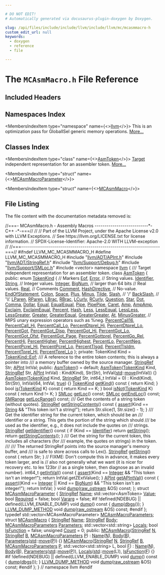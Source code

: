 ```yaml
---

# DO NOT EDIT!
# Automatically generated via docusaurus-plugin-doxygen by Doxygen.

slug: /api/files/include/include/llvm/include/llvm/mc/mcasmmacro-h
custom_edit_url: null
keywords:
  - doxygen
  - reference
  - file

---
```





# The `MCAsmMacro.h` File Reference

<DoxygenPage pluginConfig={pluginConfig}>



## Included Headers

<IncludesList>
<IncludesListItem
  filePath="llvm/ADT/APInt.h"
  permalink="/docs/api/files/include/include/llvm/include/llvm/adt/apint-h"
  isLocal="true" />
<IncludesListItem
  filePath="llvm/ADT/StringRef.h"
  permalink="/docs/api/files/include/include/llvm/include/llvm/adt/stringref-h"
  isLocal="true" />
<IncludesListItem
  filePath="llvm/Support/Debug.h"
  permalink="/docs/api/files/include/include/llvm/include/llvm/support/debug-h"
  isLocal="true" />
<IncludesListItem
  filePath="llvm/Support/SMLoc.h"
  permalink="/docs/api/files/include/include/llvm/include/llvm/support/smloc-h"
  isLocal="true" />
<IncludesListItem
  filePath="vector"
  permalink=""
  isLocal="false" />
</IncludesList>

## Namespaces Index

<MembersIndex>

<MembersIndexItem
  type="namespace"
  name={<><a href="/docs/api/namespaces/llvm">llvm</a></>}>
This is an optimization pass for GlobalISel generic memory operations. <a href="/docs/api/namespaces/llvm/#details">More...</a>
</MembersIndexItem>

</MembersIndex>

## Classes Index

<MembersIndex>

<MembersIndexItem
  type="class"
  name={<><a href="/docs/api/classes/llvm/asmtoken">AsmToken</a></>}>
<a href="/docs/api/classes/llvm/target">Target</a> independent representation for an assembler token. <a href="/docs/api/classes/llvm/asmtoken/#details">More...</a>
</MembersIndexItem>

<MembersIndexItem
  type="struct"
  name={<><a href="/docs/api/structs/llvm/mcasmmacroparameter">MCAsmMacroParameter</a></>}>
</MembersIndexItem>

<MembersIndexItem
  type="struct"
  name={<><a href="/docs/api/structs/llvm/mcasmmacro">MCAsmMacro</a></>}>
</MembersIndexItem>

</MembersIndex>


## File Listing

The file content with the documentation metadata removed is:

<ProgramListing>

<Link id="l00001" /><CodeLine lineNumber="1"><Highlight kind="comment">//===- MCAsmMacro.h - Assembly Macros ---------------------------&#42;- C++ -&#42;-===//</Highlight><Highlight kind="normal"></Highlight></CodeLine>
<Link id="l00002" /><CodeLine lineNumber="2"><Highlight kind="normal"></Highlight><Highlight kind="comment">//</Highlight><Highlight kind="normal"></Highlight></CodeLine>
<Link id="l00003" /><CodeLine lineNumber="3"><Highlight kind="normal"></Highlight><Highlight kind="comment">// Part of the LLVM Project, under the Apache License v2.0 with LLVM Exceptions.</Highlight><Highlight kind="normal"></Highlight></CodeLine>
<Link id="l00004" /><CodeLine lineNumber="4"><Highlight kind="normal"></Highlight><Highlight kind="comment">// See https://llvm.org/LICENSE.txt for license information.</Highlight><Highlight kind="normal"></Highlight></CodeLine>
<Link id="l00005" /><CodeLine lineNumber="5"><Highlight kind="normal"></Highlight><Highlight kind="comment">// SPDX-License-Identifier: Apache-2.0 WITH LLVM-exception</Highlight><Highlight kind="normal"></Highlight></CodeLine>
<Link id="l00006" /><CodeLine lineNumber="6"><Highlight kind="normal"></Highlight><Highlight kind="comment">//</Highlight><Highlight kind="normal"></Highlight></CodeLine>
<Link id="l00007" /><CodeLine lineNumber="7"><Highlight kind="normal"></Highlight><Highlight kind="comment">//===----------------------------------------------------------------------===//</Highlight><Highlight kind="normal"></Highlight></CodeLine>
<Link id="l00008" /><CodeLine lineNumber="8"><Highlight kind="normal"></Highlight></CodeLine>
<Link id="l00009" /><CodeLine lineNumber="9"><Highlight kind="normal"></Highlight><Highlight kind="preprocessor">#ifndef LLVM&#95;MC&#95;MCASMMACRO&#95;H</Highlight><Highlight kind="normal"></Highlight></CodeLine>
<Link id="l00010" /><CodeLine lineNumber="10"><Highlight kind="normal"></Highlight><Highlight kind="preprocessor">#define LLVM&#95;MC&#95;MCASMMACRO&#95;H</Highlight><Highlight kind="normal"></Highlight></CodeLine>
<Link id="l00011" /><CodeLine lineNumber="11"><Highlight kind="normal"></Highlight></CodeLine>
<Link id="l00012" /><CodeLine lineNumber="12"><Highlight kind="normal"></Highlight><Highlight kind="preprocessor">#include &quot;<a href="/docs/api/files/include/include/llvm/include/llvm/adt/apint-h">llvm/ADT/APInt.h</a>&quot;</Highlight><Highlight kind="normal"></Highlight></CodeLine>
<Link id="l00013" /><CodeLine lineNumber="13"><Highlight kind="normal"></Highlight><Highlight kind="preprocessor">#include &quot;<a href="/docs/api/files/include/include/llvm/include/llvm/adt/stringref-h">llvm/ADT/StringRef.h</a>&quot;</Highlight><Highlight kind="normal"></Highlight></CodeLine>
<Link id="l00014" /><CodeLine lineNumber="14"><Highlight kind="normal"></Highlight><Highlight kind="preprocessor">#include &quot;<a href="/docs/api/files/include/include/llvm/include/llvm/support/debug-h">llvm/Support/Debug.h</a>&quot;</Highlight><Highlight kind="normal"></Highlight></CodeLine>
<Link id="l00015" /><CodeLine lineNumber="15"><Highlight kind="normal"></Highlight><Highlight kind="preprocessor">#include &quot;<a href="/docs/api/files/include/include/llvm/include/llvm/support/smloc-h">llvm/Support/SMLoc.h</a>&quot;</Highlight><Highlight kind="normal"></Highlight></CodeLine>
<Link id="l00016" /><CodeLine lineNumber="16"><Highlight kind="normal"></Highlight><Highlight kind="preprocessor">#include &lt;vector&gt;</Highlight><Highlight kind="normal"></Highlight></CodeLine>
<Link id="l00017" /><CodeLine lineNumber="17"><Highlight kind="normal"></Highlight></CodeLine>
<Link id="l00018" /><CodeLine lineNumber="18"><Highlight kind="normal"></Highlight><Highlight kind="keyword">namespace </Highlight><Highlight kind="normal"><a href="/docs/api/namespaces/llvm">llvm</a> &#123;</Highlight></CodeLine>
<Link id="l00019" /><CodeLine lineNumber="19"><Highlight kind="normal"></Highlight><Highlight kind="comment"></Highlight></CodeLine>
<Link id="l00020" /><CodeLine lineNumber="20"><Highlight kind="comment">/// Target independent representation for an assembler token.</Highlight><Highlight kind="normal"></Highlight></CodeLine>
<Link id="l00021" /><CodeLine lineNumber="21" lineLink="/docs/api/classes/llvm/asmtoken"><Highlight kind="normal"></Highlight><Highlight kind="keyword">class </Highlight><Highlight kind="normal"><a href="/docs/api/classes/llvm/asmtoken/#ae76ec036542a3f4ed1ff0a643e678d2c">AsmToken</a> &#123;</Highlight></CodeLine>
<Link id="l00022" /><CodeLine lineNumber="22"><Highlight kind="normal"></Highlight><Highlight kind="keyword">public</Highlight><Highlight kind="normal">:</Highlight></CodeLine>
<Link id="l00023" /><CodeLine lineNumber="23" lineLink="/docs/api/classes/llvm/asmtoken/#ab4316e41520ea53f789582c25bbec039"><Highlight kind="normal">  </Highlight><Highlight kind="keyword">enum</Highlight><Highlight kind="normal"> <a href="/docs/api/classes/llvm/asmtoken/#ab4316e41520ea53f789582c25bbec039">TokenKind</a> &#123;</Highlight></CodeLine>
<Link id="l00024" /><CodeLine lineNumber="24"><Highlight kind="normal">    </Highlight><Highlight kind="comment">// Markers</Highlight><Highlight kind="normal"></Highlight></CodeLine>
<Link id="l00025" /><CodeLine lineNumber="25" lineLink="/docs/api/classes/llvm/asmtoken/#ab4316e41520ea53f789582c25bbec039a14d71ecb88bb35bca6ec98ef99813bad"><Highlight kind="normal">    <a href="/docs/api/classes/llvm/asmtoken/#ab4316e41520ea53f789582c25bbec039a14d71ecb88bb35bca6ec98ef99813bad">Eof</a>, <a href="/docs/api/classes/llvm/asmtoken/#ab4316e41520ea53f789582c25bbec039a1a7046e38c86395ad911f3f0d86b1012">Error</a>,</Highlight></CodeLine>
<Link id="l00026" /><CodeLine lineNumber="26"><Highlight kind="normal"></Highlight></CodeLine>
<Link id="l00027" /><CodeLine lineNumber="27"><Highlight kind="normal">    </Highlight><Highlight kind="comment">// String values.</Highlight><Highlight kind="normal"></Highlight></CodeLine>
<Link id="l00028" /><CodeLine lineNumber="28" lineLink="/docs/api/classes/llvm/asmtoken/#ab4316e41520ea53f789582c25bbec039a806fe218bb80f0671afdad4cec36569b"><Highlight kind="normal">    <a href="/docs/api/classes/llvm/asmtoken/#ab4316e41520ea53f789582c25bbec039a806fe218bb80f0671afdad4cec36569b">Identifier</a>,</Highlight></CodeLine>
<Link id="l00029" /><CodeLine lineNumber="29" lineLink="/docs/api/classes/llvm/asmtoken/#ab4316e41520ea53f789582c25bbec039a18d693ac4253b089ce44aa602246fe58"><Highlight kind="normal">    <a href="/docs/api/classes/llvm/asmtoken/#ab4316e41520ea53f789582c25bbec039a18d693ac4253b089ce44aa602246fe58">String</a>,</Highlight></CodeLine>
<Link id="l00030" /><CodeLine lineNumber="30"><Highlight kind="normal"></Highlight></CodeLine>
<Link id="l00031" /><CodeLine lineNumber="31"><Highlight kind="normal">    </Highlight><Highlight kind="comment">// Integer values.</Highlight><Highlight kind="normal"></Highlight></CodeLine>
<Link id="l00032" /><CodeLine lineNumber="32" lineLink="/docs/api/classes/llvm/asmtoken/#ab4316e41520ea53f789582c25bbec039a2369278b71442a32bd6a7f6a6f411033"><Highlight kind="normal">    <a href="/docs/api/classes/llvm/asmtoken/#ab4316e41520ea53f789582c25bbec039a2369278b71442a32bd6a7f6a6f411033">Integer</a>,</Highlight></CodeLine>
<Link id="l00033" /><CodeLine lineNumber="33" lineLink="/docs/api/classes/llvm/asmtoken/#ab4316e41520ea53f789582c25bbec039a8792e8ff663b631c3d0069d1655c7b45"><Highlight kind="normal">    <a href="/docs/api/classes/llvm/asmtoken/#ab4316e41520ea53f789582c25bbec039a8792e8ff663b631c3d0069d1655c7b45">BigNum</a>, </Highlight><Highlight kind="comment">// larger than 64 bits</Highlight><Highlight kind="normal"></Highlight></CodeLine>
<Link id="l00034" /><CodeLine lineNumber="34"><Highlight kind="normal"></Highlight></CodeLine>
<Link id="l00035" /><CodeLine lineNumber="35"><Highlight kind="normal">    </Highlight><Highlight kind="comment">// Real values.</Highlight><Highlight kind="normal"></Highlight></CodeLine>
<Link id="l00036" /><CodeLine lineNumber="36" lineLink="/docs/api/classes/llvm/asmtoken/#ab4316e41520ea53f789582c25bbec039ad1efc309b8dfe9289db5493d71569f0b"><Highlight kind="normal">    <a href="/docs/api/classes/llvm/asmtoken/#ab4316e41520ea53f789582c25bbec039ad1efc309b8dfe9289db5493d71569f0b">Real</a>,</Highlight></CodeLine>
<Link id="l00037" /><CodeLine lineNumber="37"><Highlight kind="normal"></Highlight></CodeLine>
<Link id="l00038" /><CodeLine lineNumber="38"><Highlight kind="normal">    </Highlight><Highlight kind="comment">// Comments</Highlight><Highlight kind="normal"></Highlight></CodeLine>
<Link id="l00039" /><CodeLine lineNumber="39" lineLink="/docs/api/classes/llvm/asmtoken/#ab4316e41520ea53f789582c25bbec039a0765774402d06b304b3f4bee2e6231ed"><Highlight kind="normal">    <a href="/docs/api/classes/llvm/asmtoken/#ab4316e41520ea53f789582c25bbec039a0765774402d06b304b3f4bee2e6231ed">Comment</a>,</Highlight></CodeLine>
<Link id="l00040" /><CodeLine lineNumber="40" lineLink="/docs/api/classes/llvm/asmtoken/#ab4316e41520ea53f789582c25bbec039a5ed906a629ca3518e4b230146dff4c7a"><Highlight kind="normal">    <a href="/docs/api/classes/llvm/asmtoken/#ab4316e41520ea53f789582c25bbec039a5ed906a629ca3518e4b230146dff4c7a">HashDirective</a>,</Highlight></CodeLine>
<Link id="l00041" /><CodeLine lineNumber="41"><Highlight kind="normal">    </Highlight><Highlight kind="comment">// No-value.</Highlight><Highlight kind="normal"></Highlight></CodeLine>
<Link id="l00042" /><CodeLine lineNumber="42" lineLink="/docs/api/classes/llvm/asmtoken/#ab4316e41520ea53f789582c25bbec039ae10c5f59f330bfd15608e1dda213a98f"><Highlight kind="normal">    <a href="/docs/api/classes/llvm/asmtoken/#ab4316e41520ea53f789582c25bbec039ae10c5f59f330bfd15608e1dda213a98f">EndOfStatement</a>,</Highlight></CodeLine>
<Link id="l00043" /><CodeLine lineNumber="43" lineLink="/docs/api/classes/llvm/asmtoken/#ab4316e41520ea53f789582c25bbec039a29a91140113f0cc0421255bec47955f5"><Highlight kind="normal">    <a href="/docs/api/classes/llvm/asmtoken/#ab4316e41520ea53f789582c25bbec039a29a91140113f0cc0421255bec47955f5">Colon</a>,</Highlight></CodeLine>
<Link id="l00044" /><CodeLine lineNumber="44" lineLink="/docs/api/classes/llvm/asmtoken/#ab4316e41520ea53f789582c25bbec039a1ff20331fe667c9bf3a49cc28516155e"><Highlight kind="normal">    <a href="/docs/api/classes/llvm/asmtoken/#ab4316e41520ea53f789582c25bbec039a1ff20331fe667c9bf3a49cc28516155e">Space</a>,</Highlight></CodeLine>
<Link id="l00045" /><CodeLine lineNumber="45" lineLink="/docs/api/classes/llvm/asmtoken/#ab4316e41520ea53f789582c25bbec039a1189cff13fec34dee4d501f4d7a7e3a2"><Highlight kind="normal">    <a href="/docs/api/classes/llvm/asmtoken/#ab4316e41520ea53f789582c25bbec039ac97d79769cee46bf3915460c278d5de6">Plus</a>, <a href="/docs/api/classes/llvm/asmtoken/#ab4316e41520ea53f789582c25bbec039a1189cff13fec34dee4d501f4d7a7e3a2">Minus</a>, <a href="/docs/api/classes/llvm/asmtoken/#ab4316e41520ea53f789582c25bbec039a151c8770a1290c7713e3a8490ee09471">Tilde</a>,</Highlight></CodeLine>
<Link id="l00046" /><CodeLine lineNumber="46" lineLink="/docs/api/classes/llvm/asmtoken/#ab4316e41520ea53f789582c25bbec039a9416ef6f33208f9c76db8f44ca45e61a"><Highlight kind="normal">    <a href="/docs/api/classes/llvm/asmtoken/#ab4316e41520ea53f789582c25bbec039a9416ef6f33208f9c76db8f44ca45e61a">Slash</a>,     </Highlight><Highlight kind="comment">// &#39;/&#39;</Highlight><Highlight kind="normal"></Highlight></CodeLine>
<Link id="l00047" /><CodeLine lineNumber="47" lineLink="/docs/api/classes/llvm/asmtoken/#ab4316e41520ea53f789582c25bbec039a3690783ddbc5a9d0f0f3c94f48dcf052"><Highlight kind="normal">    <a href="/docs/api/classes/llvm/asmtoken/#ab4316e41520ea53f789582c25bbec039a3690783ddbc5a9d0f0f3c94f48dcf052">BackSlash</a>, </Highlight><Highlight kind="comment">// &#39;\\&#39;</Highlight><Highlight kind="normal"></Highlight></CodeLine>
<Link id="l00048" /><CodeLine lineNumber="48" lineLink="/docs/api/classes/llvm/asmtoken/#ab4316e41520ea53f789582c25bbec039a33f6b27b4c0cd2e6d1e970ea90de765d"><Highlight kind="normal">    <a href="/docs/api/classes/llvm/asmtoken/#ab4316e41520ea53f789582c25bbec039a85fc8bab3d6f4fa71b0d876dd9a96e1a">LParen</a>, <a href="/docs/api/classes/llvm/asmtoken/#ab4316e41520ea53f789582c25bbec039a94d3b37c4d0fe4ca14de941b7c905322">RParen</a>, <a href="/docs/api/classes/llvm/asmtoken/#ab4316e41520ea53f789582c25bbec039a33f6b27b4c0cd2e6d1e970ea90de765d">LBrac</a>, <a href="/docs/api/classes/llvm/asmtoken/#ab4316e41520ea53f789582c25bbec039a23ee1110c9b68d6faa5a6823d1a90740">RBrac</a>, <a href="/docs/api/classes/llvm/asmtoken/#ab4316e41520ea53f789582c25bbec039a940bbb142e7bb0990d40889426def99c">LCurly</a>, <a href="/docs/api/classes/llvm/asmtoken/#ab4316e41520ea53f789582c25bbec039a3847b0adce89a393ecf0b359d8ff8646">RCurly</a>,</Highlight></CodeLine>
<Link id="l00049" /><CodeLine lineNumber="49" lineLink="/docs/api/classes/llvm/asmtoken/#ab4316e41520ea53f789582c25bbec039ac4b2675d2cb80935b789d9f140092e25"><Highlight kind="normal">    <a href="/docs/api/classes/llvm/asmtoken/#ab4316e41520ea53f789582c25bbec039a5ee2ae41fbe7fbaa6e0d98b06e85ca4e">Question</a>, <a href="/docs/api/classes/llvm/asmtoken/#ab4316e41520ea53f789582c25bbec039a871b85a46f471e616995b722df807211">Star</a>, <a href="/docs/api/classes/llvm/asmtoken/#ab4316e41520ea53f789582c25bbec039ae95926c6ea560f4332395213cc7519e9">Dot</a>, <a href="/docs/api/classes/llvm/asmtoken/#ab4316e41520ea53f789582c25bbec039ac4b2675d2cb80935b789d9f140092e25">Comma</a>, <a href="/docs/api/classes/llvm/asmtoken/#ab4316e41520ea53f789582c25bbec039aaf57ac1b90bbb375414e2fd3fc15bf4c">Dollar</a>, <a href="/docs/api/classes/llvm/asmtoken/#ab4316e41520ea53f789582c25bbec039aaf27951b9eea060afd2ae6a01e8a8e0e">Equal</a>, <a href="/docs/api/classes/llvm/asmtoken/#ab4316e41520ea53f789582c25bbec039a8d7d001fb130f9f7daa5b8f1b3ca3044">EqualEqual</a>,</Highlight></CodeLine>
<Link id="l00050" /><CodeLine lineNumber="50"><Highlight kind="normal"></Highlight></CodeLine>
<Link id="l00051" /><CodeLine lineNumber="51" lineLink="/docs/api/classes/llvm/asmtoken/#ab4316e41520ea53f789582c25bbec039a37166ce08fbc1f81e0b1637575f3f116"><Highlight kind="normal">    <a href="/docs/api/classes/llvm/asmtoken/#ab4316e41520ea53f789582c25bbec039a7da9940ae6624563c0ff853d5fa7abc5">Pipe</a>, <a href="/docs/api/classes/llvm/asmtoken/#ab4316e41520ea53f789582c25bbec039aa74a0718c3470a543bb0b0a865d3fc68">PipePipe</a>, <a href="/docs/api/classes/llvm/asmtoken/#ab4316e41520ea53f789582c25bbec039a37166ce08fbc1f81e0b1637575f3f116">Caret</a>,</Highlight></CodeLine>
<Link id="l00052" /><CodeLine lineNumber="52" lineLink="/docs/api/classes/llvm/asmtoken/#ab4316e41520ea53f789582c25bbec039a829ba931cbc81b6741c399abca551130"><Highlight kind="normal">    <a href="/docs/api/classes/llvm/asmtoken/#ab4316e41520ea53f789582c25bbec039a829ba931cbc81b6741c399abca551130">Amp</a>, <a href="/docs/api/classes/llvm/asmtoken/#ab4316e41520ea53f789582c25bbec039a4f6152e3e4d07396f01fcee52f9e6a8d">AmpAmp</a>, <a href="/docs/api/classes/llvm/asmtoken/#ab4316e41520ea53f789582c25bbec039af475f82c0aa5e42ef5751dcdc3bee49f">Exclaim</a>, <a href="/docs/api/classes/llvm/asmtoken/#ab4316e41520ea53f789582c25bbec039ad8f908421e23922e29e64df58fb3f61f">ExclaimEqual</a>, <a href="/docs/api/classes/llvm/asmtoken/#ab4316e41520ea53f789582c25bbec039a3307eed2aff3782f3d420aebbe433486">Percent</a>, <a href="/docs/api/classes/llvm/asmtoken/#ab4316e41520ea53f789582c25bbec039a8008076fe2821cf033daf56965fd748b">Hash</a>,</Highlight></CodeLine>
<Link id="l00053" /><CodeLine lineNumber="53" lineLink="/docs/api/classes/llvm/asmtoken/#ab4316e41520ea53f789582c25bbec039a8ed7ac51e3a2326ae92b40e8154d0e6b"><Highlight kind="normal">    <a href="/docs/api/classes/llvm/asmtoken/#ab4316e41520ea53f789582c25bbec039a8ed7ac51e3a2326ae92b40e8154d0e6b">Less</a>, <a href="/docs/api/classes/llvm/asmtoken/#ab4316e41520ea53f789582c25bbec039a42a1d2e47b0e72229b4527397e7bd3f6">LessEqual</a>, <a href="/docs/api/classes/llvm/asmtoken/#ab4316e41520ea53f789582c25bbec039a2cd2ef0141924332a5db5c4d67a58d76">LessLess</a>, <a href="/docs/api/classes/llvm/asmtoken/#ab4316e41520ea53f789582c25bbec039a75b12bfe9ad391209f61bd77d198ac3d">LessGreater</a>,</Highlight></CodeLine>
<Link id="l00054" /><CodeLine lineNumber="54" lineLink="/docs/api/classes/llvm/asmtoken/#ab4316e41520ea53f789582c25bbec039a4aeb4b633eccde6dcae9b02af09c8302"><Highlight kind="normal">    <a href="/docs/api/classes/llvm/asmtoken/#ab4316e41520ea53f789582c25bbec039a0bf4b7df9c117d60974b94c95d778fc3">Greater</a>, <a href="/docs/api/classes/llvm/asmtoken/#ab4316e41520ea53f789582c25bbec039a59fc39402b39f6d595004effefd091c3">GreaterEqual</a>, <a href="/docs/api/classes/llvm/asmtoken/#ab4316e41520ea53f789582c25bbec039aa196e2a16fa7cc608b18b2bb7c0db3c3">GreaterGreater</a>, <a href="/docs/api/classes/llvm/asmtoken/#ab4316e41520ea53f789582c25bbec039a4aeb4b633eccde6dcae9b02af09c8302">At</a>, <a href="/docs/api/classes/llvm/asmtoken/#ab4316e41520ea53f789582c25bbec039ab7565cea737f907e6d9d8a66b2f20a19">MinusGreater</a>,</Highlight></CodeLine>
<Link id="l00055" /><CodeLine lineNumber="55"><Highlight kind="normal"></Highlight></CodeLine>
<Link id="l00056" /><CodeLine lineNumber="56"><Highlight kind="normal">    </Highlight><Highlight kind="comment">// MIPS unary expression operators such as %neg.</Highlight><Highlight kind="normal"></Highlight></CodeLine>
<Link id="l00057" /><CodeLine lineNumber="57" lineLink="/docs/api/classes/llvm/asmtoken/#ab4316e41520ea53f789582c25bbec039a00c4e8d8fb246b6b7aeed5c7b53ee299"><Highlight kind="normal">    <a href="/docs/api/classes/llvm/asmtoken/#ab4316e41520ea53f789582c25bbec039a00c4e8d8fb246b6b7aeed5c7b53ee299">PercentCall16</a>, <a href="/docs/api/classes/llvm/asmtoken/#ab4316e41520ea53f789582c25bbec039a707c1a6ff33be3833fa784e55c72d356">PercentCall&#95;Hi</a>, <a href="/docs/api/classes/llvm/asmtoken/#ab4316e41520ea53f789582c25bbec039a074f871580c44c082aa24aaafd8a238a">PercentCall&#95;Lo</a>, <a href="/docs/api/classes/llvm/asmtoken/#ab4316e41520ea53f789582c25bbec039a267b3c56c189ca7b2c22f3f5a29647fe">PercentDtprel&#95;Hi</a>,</Highlight></CodeLine>
<Link id="l00058" /><CodeLine lineNumber="58" lineLink="/docs/api/classes/llvm/asmtoken/#ab4316e41520ea53f789582c25bbec039aa8b764c71f0045677baab76623a52bcd"><Highlight kind="normal">    <a href="/docs/api/classes/llvm/asmtoken/#ab4316e41520ea53f789582c25bbec039aa8b764c71f0045677baab76623a52bcd">PercentDtprel&#95;Lo</a>, <a href="/docs/api/classes/llvm/asmtoken/#ab4316e41520ea53f789582c25bbec039a00774b22629d30aaa48e1c2bd537028b">PercentGot</a>, <a href="/docs/api/classes/llvm/asmtoken/#ab4316e41520ea53f789582c25bbec039af1f8ea5e121b4bc15a5df42c055bd6d7">PercentGot&#95;Disp</a>, <a href="/docs/api/classes/llvm/asmtoken/#ab4316e41520ea53f789582c25bbec039ab0762694eece06d0f7a3a2079a4a4fc8">PercentGot&#95;Hi</a>, <a href="/docs/api/classes/llvm/asmtoken/#ab4316e41520ea53f789582c25bbec039a0c1d09e9bf3105cc4a9f0fdbd353573e">PercentGot&#95;Lo</a>,</Highlight></CodeLine>
<Link id="l00059" /><CodeLine lineNumber="59" lineLink="/docs/api/classes/llvm/asmtoken/#ab4316e41520ea53f789582c25bbec039ad1e2f5b48c997464f7959fc57dffc5f8"><Highlight kind="normal">    <a href="/docs/api/classes/llvm/asmtoken/#ab4316e41520ea53f789582c25bbec039ad1e2f5b48c997464f7959fc57dffc5f8">PercentGot&#95;Ofst</a>, <a href="/docs/api/classes/llvm/asmtoken/#ab4316e41520ea53f789582c25bbec039a92f6b21bb33e8fed87795f60509087b9">PercentGot&#95;Page</a>, <a href="/docs/api/classes/llvm/asmtoken/#ab4316e41520ea53f789582c25bbec039a0605e7b15189ad4dbaf2de310d8d71d6">PercentGottprel</a>, <a href="/docs/api/classes/llvm/asmtoken/#ab4316e41520ea53f789582c25bbec039aceac274aaa62864ab0b60654281e237a">PercentGp&#95;Rel</a>, <a href="/docs/api/classes/llvm/asmtoken/#ab4316e41520ea53f789582c25bbec039a07aadc6194c34b01c1dbc32579382c1e">PercentHi</a>,</Highlight></CodeLine>
<Link id="l00060" /><CodeLine lineNumber="60" lineLink="/docs/api/classes/llvm/asmtoken/#ab4316e41520ea53f789582c25bbec039a1889a8a107d7a02053f669a752290d2d"><Highlight kind="normal">    <a href="/docs/api/classes/llvm/asmtoken/#ab4316e41520ea53f789582c25bbec039a1889a8a107d7a02053f669a752290d2d">PercentHigher</a>, <a href="/docs/api/classes/llvm/asmtoken/#ab4316e41520ea53f789582c25bbec039ab00380bcbfc11a24a06d6ff70619f9fa">PercentHighest</a>, <a href="/docs/api/classes/llvm/asmtoken/#ab4316e41520ea53f789582c25bbec039ad3c8fae162d44bb21f7f39c853e85eca">PercentLo</a>, <a href="/docs/api/classes/llvm/asmtoken/#ab4316e41520ea53f789582c25bbec039afe3b827d1ceee6cf5aaf0bb61cc1e77f">PercentNeg</a>, <a href="/docs/api/classes/llvm/asmtoken/#ab4316e41520ea53f789582c25bbec039a28be2810a4857bb3b0aad6844d80176e">PercentPcrel&#95;Hi</a>,</Highlight></CodeLine>
<Link id="l00061" /><CodeLine lineNumber="61" lineLink="/docs/api/classes/llvm/asmtoken/#ab4316e41520ea53f789582c25bbec039a7aa2c1d1de0fe4ef4d1d2275632aa6a1"><Highlight kind="normal">    <a href="/docs/api/classes/llvm/asmtoken/#ab4316e41520ea53f789582c25bbec039a7aa2c1d1de0fe4ef4d1d2275632aa6a1">PercentPcrel&#95;Lo</a>, <a href="/docs/api/classes/llvm/asmtoken/#ab4316e41520ea53f789582c25bbec039a8f666b660d975090f718938ee00fe9fc">PercentTlsgd</a>, <a href="/docs/api/classes/llvm/asmtoken/#ab4316e41520ea53f789582c25bbec039a91a7f91ec2b3a0618572a821556591cf">PercentTlsldm</a>, <a href="/docs/api/classes/llvm/asmtoken/#ab4316e41520ea53f789582c25bbec039a8df6f192abb2cb6a173a7a2aa91bd8a2">PercentTprel&#95;Hi</a>,</Highlight></CodeLine>
<Link id="l00062" /><CodeLine lineNumber="62" lineLink="/docs/api/classes/llvm/asmtoken/#ab4316e41520ea53f789582c25bbec039a63518ba1849d2eb240372e55b9a04436"><Highlight kind="normal">    <a href="/docs/api/classes/llvm/asmtoken/#ab4316e41520ea53f789582c25bbec039a63518ba1849d2eb240372e55b9a04436">PercentTprel&#95;Lo</a></Highlight></CodeLine>
<Link id="l00063" /><CodeLine lineNumber="63"><Highlight kind="normal">  &#125;;</Highlight></CodeLine>
<Link id="l00064" /><CodeLine lineNumber="64"><Highlight kind="normal"></Highlight></CodeLine>
<Link id="l00065" /><CodeLine lineNumber="65"><Highlight kind="normal"></Highlight><Highlight kind="keyword">private</Highlight><Highlight kind="normal">:</Highlight></CodeLine>
<Link id="l00066" /><CodeLine lineNumber="66"><Highlight kind="normal">  TokenKind Kind = <a href="/docs/api/classes/llvm/asmtoken/#ab4316e41520ea53f789582c25bbec039a14d71ecb88bb35bca6ec98ef99813bad">TokenKind::Eof</a>;</Highlight></CodeLine>
<Link id="l00067" /><CodeLine lineNumber="67"><Highlight kind="normal"></Highlight><Highlight kind="comment"></Highlight></CodeLine>
<Link id="l00068" /><CodeLine lineNumber="68"><Highlight kind="comment">  /// A reference to the entire token contents; this is always a pointer into</Highlight></CodeLine>
<Link id="l00069" /><CodeLine lineNumber="69"><Highlight kind="comment">  /// a memory buffer owned by the source manager.</Highlight><Highlight kind="normal"></Highlight></CodeLine>
<Link id="l00070" /><CodeLine lineNumber="70"><Highlight kind="normal">  <a href="/docs/api/classes/llvm/stringref">StringRef</a> Str;</Highlight></CodeLine>
<Link id="l00071" /><CodeLine lineNumber="71"><Highlight kind="normal"></Highlight></CodeLine>
<Link id="l00072" /><CodeLine lineNumber="72"><Highlight kind="normal">  <a href="/docs/api/classes/llvm/apint">APInt</a> IntVal;</Highlight></CodeLine>
<Link id="l00073" /><CodeLine lineNumber="73"><Highlight kind="normal"></Highlight></CodeLine>
<Link id="l00074" /><CodeLine lineNumber="74"><Highlight kind="normal"></Highlight><Highlight kind="keyword">public</Highlight><Highlight kind="normal">:</Highlight></CodeLine>
<Link id="l00075" /><CodeLine lineNumber="75" lineLink="/docs/api/classes/llvm/asmtoken/#ae76ec036542a3f4ed1ff0a643e678d2c"><Highlight kind="normal">  <a href="/docs/api/classes/llvm/asmtoken/#ae76ec036542a3f4ed1ff0a643e678d2c">AsmToken</a>() = </Highlight><Highlight kind="keywordflow">default</Highlight><Highlight kind="normal">;</Highlight></CodeLine>
<Link id="l00076" /><CodeLine lineNumber="76" lineLink="/docs/api/classes/llvm/asmtoken/#a5a11c05498e7fc8781b3841dfce28d47"><Highlight kind="normal">  <a href="/docs/api/classes/llvm/asmtoken/#a5a11c05498e7fc8781b3841dfce28d47">AsmToken</a>(<a href="/docs/api/classes/llvm/asmtoken/#ab4316e41520ea53f789582c25bbec039">TokenKind</a> Kind, <a href="/docs/api/classes/llvm/stringref">StringRef</a> Str, <a href="/docs/api/classes/llvm/apint">APInt</a> IntVal)</Highlight></CodeLine>
<Link id="l00077" /><CodeLine lineNumber="77"><Highlight kind="normal">      : Kind(Kind), Str(Str), IntVal(<a href="/docs/api/namespaces/std">std</a>::<a href="/docs/api/namespaces/llvm/#abfc9c7ecf70f66901e439f7c04ef3dbb">move</a>(IntVal)) &#123;&#125;</Highlight></CodeLine>
<Link id="l00078" /><CodeLine lineNumber="78" lineLink="/docs/api/classes/llvm/asmtoken/#a83a17242ac80912325857beaabddc006"><Highlight kind="normal">  <a href="/docs/api/classes/llvm/asmtoken/#a83a17242ac80912325857beaabddc006">AsmToken</a>(<a href="/docs/api/classes/llvm/asmtoken/#ab4316e41520ea53f789582c25bbec039">TokenKind</a> Kind, <a href="/docs/api/classes/llvm/stringref">StringRef</a> Str, int64&#95;t IntVal = 0)</Highlight></CodeLine>
<Link id="l00079" /><CodeLine lineNumber="79"><Highlight kind="normal">      : Kind(Kind), Str(Str), IntVal(64, IntVal, <a href="/docs/api/files/lib/lib/analysis/basicaliasanalysis-cpp/#af6d5cafbdfc5313e65d990120021a3ec">true</a>) &#123;&#125;</Highlight></CodeLine>
<Link id="l00080" /><CodeLine lineNumber="80"><Highlight kind="normal"></Highlight></CodeLine>
<Link id="l00081" /><CodeLine lineNumber="81" lineLink="/docs/api/classes/llvm/asmtoken/#a792392c4dfe6e57615554204b0c51a2e"><Highlight kind="normal">  <a href="/docs/api/classes/llvm/asmtoken/#ab4316e41520ea53f789582c25bbec039">TokenKind</a> <a href="/docs/api/classes/llvm/asmtoken/#a792392c4dfe6e57615554204b0c51a2e">getKind</a>()</Highlight><Highlight kind="keyword"> const </Highlight><Highlight kind="normal">&#123; </Highlight><Highlight kind="keywordflow">return</Highlight><Highlight kind="normal"> Kind; &#125;</Highlight></CodeLine>
<Link id="l00082" /><CodeLine lineNumber="82" lineLink="/docs/api/classes/llvm/asmtoken/#a710e72de4b87af42e7605679d1fb2c24"><Highlight kind="normal">  </Highlight><Highlight kind="keywordtype">bool</Highlight><Highlight kind="normal"> <a href="/docs/api/classes/llvm/asmtoken/#a710e72de4b87af42e7605679d1fb2c24">is</a>(<a href="/docs/api/classes/llvm/asmtoken/#ab4316e41520ea53f789582c25bbec039">TokenKind</a> K)</Highlight><Highlight kind="keyword"> const </Highlight><Highlight kind="normal">&#123; </Highlight><Highlight kind="keywordflow">return</Highlight><Highlight kind="normal"> Kind == K; &#125;</Highlight></CodeLine>
<Link id="l00083" /><CodeLine lineNumber="83" lineLink="/docs/api/classes/llvm/asmtoken/#a2f492d3c8c226803c571528284a95d36"><Highlight kind="normal">  </Highlight><Highlight kind="keywordtype">bool</Highlight><Highlight kind="normal"> <a href="/docs/api/classes/llvm/asmtoken/#a2f492d3c8c226803c571528284a95d36">isNot</a>(<a href="/docs/api/classes/llvm/asmtoken/#ab4316e41520ea53f789582c25bbec039">TokenKind</a> K)</Highlight><Highlight kind="keyword"> const </Highlight><Highlight kind="normal">&#123; </Highlight><Highlight kind="keywordflow">return</Highlight><Highlight kind="normal"> Kind != K; &#125;</Highlight></CodeLine>
<Link id="l00084" /><CodeLine lineNumber="84"><Highlight kind="normal"></Highlight></CodeLine>
<Link id="l00085" /><CodeLine lineNumber="85"><Highlight kind="normal">  <a href="/docs/api/classes/llvm/smloc">SMLoc</a> <a href="/docs/api/classes/llvm/asmtoken/#a16611db1be4d04f03c570d9302504c04">getLoc</a>() </Highlight><Highlight kind="keyword">const</Highlight><Highlight kind="normal">;</Highlight></CodeLine>
<Link id="l00086" /><CodeLine lineNumber="86"><Highlight kind="normal">  <a href="/docs/api/classes/llvm/smloc">SMLoc</a> <a href="/docs/api/classes/llvm/asmtoken/#a9e6496a765eb2a14512ca0d5f48185fa">getEndLoc</a>() </Highlight><Highlight kind="keyword">const</Highlight><Highlight kind="normal">;</Highlight></CodeLine>
<Link id="l00087" /><CodeLine lineNumber="87"><Highlight kind="normal">  <a href="/docs/api/classes/llvm/smrange">SMRange</a> <a href="/docs/api/classes/llvm/asmtoken/#ad7c6d7b4ff05167be0f9ede415eedaf5">getLocRange</a>() </Highlight><Highlight kind="keyword">const</Highlight><Highlight kind="normal">;</Highlight></CodeLine>
<Link id="l00088" /><CodeLine lineNumber="88"><Highlight kind="normal"></Highlight><Highlight kind="comment"></Highlight></CodeLine>
<Link id="l00089" /><CodeLine lineNumber="89"><Highlight kind="comment">  /// Get the contents of a string token (without quotes).</Highlight><Highlight kind="normal"></Highlight></CodeLine>
<Link id="l00090" /><CodeLine lineNumber="90" lineLink="/docs/api/classes/llvm/asmtoken/#a60d076b08aaef1dbf93f0ed5f8cf9d01"><Highlight kind="normal">  <a href="/docs/api/classes/llvm/stringref">StringRef</a> <a href="/docs/api/classes/llvm/asmtoken/#a60d076b08aaef1dbf93f0ed5f8cf9d01">getStringContents</a>()</Highlight><Highlight kind="keyword"> const </Highlight><Highlight kind="normal">&#123;</Highlight></CodeLine>
<Link id="l00091" /><CodeLine lineNumber="91"><Highlight kind="normal">    <a href="/docs/api/files/lib/lib/target/lib/target/amdgpu/silowercontrolflow-cpp/#a4868c5d81c5ccc98c47aeab6244346a0">assert</a>(Kind == <a href="/docs/api/classes/llvm/asmtoken/#ab4316e41520ea53f789582c25bbec039a18d693ac4253b089ce44aa602246fe58">String</a> &amp;&amp; </Highlight><Highlight kind="stringliteral">&quot;This token isn&#39;t a string!&quot;</Highlight><Highlight kind="normal">);</Highlight></CodeLine>
<Link id="l00092" /><CodeLine lineNumber="92"><Highlight kind="normal">    </Highlight><Highlight kind="keywordflow">return</Highlight><Highlight kind="normal"> Str.slice(1, Str.size() - 1);</Highlight></CodeLine>
<Link id="l00093" /><CodeLine lineNumber="93"><Highlight kind="normal">  &#125;</Highlight></CodeLine>
<Link id="l00094" /><CodeLine lineNumber="94"><Highlight kind="normal"></Highlight><Highlight kind="comment"></Highlight></CodeLine>
<Link id="l00095" /><CodeLine lineNumber="95"><Highlight kind="comment">  /// Get the identifier string for the current token, which should be an</Highlight></CodeLine>
<Link id="l00096" /><CodeLine lineNumber="96"><Highlight kind="comment">  /// identifier or a string. This gets the portion of the string which should</Highlight></CodeLine>
<Link id="l00097" /><CodeLine lineNumber="97"><Highlight kind="comment">  /// be used as the identifier, e.g., it does not include the quotes on</Highlight></CodeLine>
<Link id="l00098" /><CodeLine lineNumber="98"><Highlight kind="comment">  /// strings.</Highlight><Highlight kind="normal"></Highlight></CodeLine>
<Link id="l00099" /><CodeLine lineNumber="99" lineLink="/docs/api/classes/llvm/asmtoken/#aefa517e84a358fccd59fb1815b87fa44"><Highlight kind="normal">  <a href="/docs/api/classes/llvm/stringref">StringRef</a> <a href="/docs/api/classes/llvm/asmtoken/#aefa517e84a358fccd59fb1815b87fa44">getIdentifier</a>()</Highlight><Highlight kind="keyword"> const </Highlight><Highlight kind="normal">&#123;</Highlight></CodeLine>
<Link id="l00100" /><CodeLine lineNumber="100"><Highlight kind="normal">    </Highlight><Highlight kind="keywordflow">if</Highlight><Highlight kind="normal"> (Kind == <a href="/docs/api/classes/llvm/asmtoken/#ab4316e41520ea53f789582c25bbec039a806fe218bb80f0671afdad4cec36569b">Identifier</a>)</Highlight></CodeLine>
<Link id="l00101" /><CodeLine lineNumber="101"><Highlight kind="normal">      </Highlight><Highlight kind="keywordflow">return</Highlight><Highlight kind="normal"> <a href="/docs/api/classes/llvm/asmtoken/#a3168618a19701d0fb78aefb4d4e664de">getString</a>();</Highlight></CodeLine>
<Link id="l00102" /><CodeLine lineNumber="102"><Highlight kind="normal">    </Highlight><Highlight kind="keywordflow">return</Highlight><Highlight kind="normal"> <a href="/docs/api/classes/llvm/asmtoken/#a60d076b08aaef1dbf93f0ed5f8cf9d01">getStringContents</a>();</Highlight></CodeLine>
<Link id="l00103" /><CodeLine lineNumber="103"><Highlight kind="normal">  &#125;</Highlight></CodeLine>
<Link id="l00104" /><CodeLine lineNumber="104"><Highlight kind="normal"></Highlight><Highlight kind="comment"></Highlight></CodeLine>
<Link id="l00105" /><CodeLine lineNumber="105"><Highlight kind="comment">  /// Get the string for the current token, this includes all characters (for</Highlight></CodeLine>
<Link id="l00106" /><CodeLine lineNumber="106"><Highlight kind="comment">  /// example, the quotes on strings) in the token.</Highlight></CodeLine>
<Link id="l00107" /><CodeLine lineNumber="107"><Highlight kind="comment">  ///</Highlight></CodeLine>
<Link id="l00108" /><CodeLine lineNumber="108"><Highlight kind="comment">  /// The returned StringRef points into the source manager&#39;s memory buffer, and</Highlight></CodeLine>
<Link id="l00109" /><CodeLine lineNumber="109"><Highlight kind="comment">  /// is safe to store across calls to Lex().</Highlight><Highlight kind="normal"></Highlight></CodeLine>
<Link id="l00110" /><CodeLine lineNumber="110" lineLink="/docs/api/classes/llvm/asmtoken/#a3168618a19701d0fb78aefb4d4e664de"><Highlight kind="normal">  <a href="/docs/api/classes/llvm/stringref">StringRef</a> <a href="/docs/api/classes/llvm/asmtoken/#a3168618a19701d0fb78aefb4d4e664de">getString</a>()</Highlight><Highlight kind="keyword"> const </Highlight><Highlight kind="normal">&#123; </Highlight><Highlight kind="keywordflow">return</Highlight><Highlight kind="normal"> Str; &#125;</Highlight></CodeLine>
<Link id="l00111" /><CodeLine lineNumber="111"><Highlight kind="normal"></Highlight></CodeLine>
<Link id="l00112" /><CodeLine lineNumber="112"><Highlight kind="normal">  </Highlight><Highlight kind="comment">// FIXME: Don&#39;t compute this in advance, it makes every token larger, and is</Highlight><Highlight kind="normal"></Highlight></CodeLine>
<Link id="l00113" /><CodeLine lineNumber="113"><Highlight kind="normal">  </Highlight><Highlight kind="comment">// also not generally what we want (it is nicer for recovery etc. to lex 123br</Highlight><Highlight kind="normal"></Highlight></CodeLine>
<Link id="l00114" /><CodeLine lineNumber="114"><Highlight kind="normal">  </Highlight><Highlight kind="comment">// as a single token, then diagnose as an invalid number).</Highlight><Highlight kind="normal"></Highlight></CodeLine>
<Link id="l00115" /><CodeLine lineNumber="115" lineLink="/docs/api/classes/llvm/asmtoken/#a270e1171db01008f862ffbc34f8476fc"><Highlight kind="normal">  int64&#95;t <a href="/docs/api/classes/llvm/asmtoken/#a270e1171db01008f862ffbc34f8476fc">getIntVal</a>()</Highlight><Highlight kind="keyword"> const </Highlight><Highlight kind="normal">&#123;</Highlight></CodeLine>
<Link id="l00116" /><CodeLine lineNumber="116"><Highlight kind="normal">    <a href="/docs/api/files/lib/lib/target/lib/target/amdgpu/silowercontrolflow-cpp/#a4868c5d81c5ccc98c47aeab6244346a0">assert</a>(Kind == <a href="/docs/api/classes/llvm/asmtoken/#ab4316e41520ea53f789582c25bbec039a2369278b71442a32bd6a7f6a6f411033">Integer</a> &amp;&amp; </Highlight><Highlight kind="stringliteral">&quot;This token isn&#39;t an integer!&quot;</Highlight><Highlight kind="normal">);</Highlight></CodeLine>
<Link id="l00117" /><CodeLine lineNumber="117"><Highlight kind="normal">    </Highlight><Highlight kind="keywordflow">return</Highlight><Highlight kind="normal"> IntVal.getZExtValue();</Highlight></CodeLine>
<Link id="l00118" /><CodeLine lineNumber="118"><Highlight kind="normal">  &#125;</Highlight></CodeLine>
<Link id="l00119" /><CodeLine lineNumber="119"><Highlight kind="normal"></Highlight></CodeLine>
<Link id="l00120" /><CodeLine lineNumber="120" lineLink="/docs/api/classes/llvm/asmtoken/#aa960a124e1daa86328571e633f8f8dd5"><Highlight kind="normal">  <a href="/docs/api/classes/llvm/apint">APInt</a> <a href="/docs/api/classes/llvm/asmtoken/#aa960a124e1daa86328571e633f8f8dd5">getAPIntVal</a>()</Highlight><Highlight kind="keyword"> const </Highlight><Highlight kind="normal">&#123;</Highlight></CodeLine>
<Link id="l00121" /><CodeLine lineNumber="121"><Highlight kind="normal">    <a href="/docs/api/files/lib/lib/target/lib/target/amdgpu/silowercontrolflow-cpp/#a4868c5d81c5ccc98c47aeab6244346a0">assert</a>((Kind == <a href="/docs/api/classes/llvm/asmtoken/#ab4316e41520ea53f789582c25bbec039a2369278b71442a32bd6a7f6a6f411033">Integer</a> || Kind == <a href="/docs/api/classes/llvm/asmtoken/#ab4316e41520ea53f789582c25bbec039a8792e8ff663b631c3d0069d1655c7b45">BigNum</a>) &amp;&amp;</Highlight></CodeLine>
<Link id="l00122" /><CodeLine lineNumber="122"><Highlight kind="normal">           </Highlight><Highlight kind="stringliteral">&quot;This token isn&#39;t an integer!&quot;</Highlight><Highlight kind="normal">);</Highlight></CodeLine>
<Link id="l00123" /><CodeLine lineNumber="123"><Highlight kind="normal">    </Highlight><Highlight kind="keywordflow">return</Highlight><Highlight kind="normal"> IntVal;</Highlight></CodeLine>
<Link id="l00124" /><CodeLine lineNumber="124"><Highlight kind="normal">  &#125;</Highlight></CodeLine>
<Link id="l00125" /><CodeLine lineNumber="125"><Highlight kind="normal"></Highlight></CodeLine>
<Link id="l00126" /><CodeLine lineNumber="126"><Highlight kind="normal">  </Highlight><Highlight kind="keywordtype">void</Highlight><Highlight kind="normal"> <a href="/docs/api/classes/llvm/asmtoken/#a9e8e74c88aca8715d0c131ce35b75387">dump</a>(<a href="/docs/api/classes/llvm/raw-ostream">raw&#95;ostream</a> &amp;OS) </Highlight><Highlight kind="keyword">const</Highlight><Highlight kind="normal">;</Highlight></CodeLine>
<Link id="l00127" /><CodeLine lineNumber="127"><Highlight kind="normal">&#125;;</Highlight></CodeLine>
<Link id="l00128" /><CodeLine lineNumber="128"><Highlight kind="normal"></Highlight></CodeLine>
<Link id="l00129" /><CodeLine lineNumber="129" lineLink="/docs/api/structs/llvm/mcasmmacroparameter"><Highlight kind="normal"></Highlight><Highlight kind="keyword">struct </Highlight><Highlight kind="normal"><a href="/docs/api/structs/llvm/mcasmmacroparameter">MCAsmMacroParameter</a> &#123;</Highlight></CodeLine>
<Link id="l00130" /><CodeLine lineNumber="130" lineLink="/docs/api/structs/llvm/mcasmmacroparameter/#a6223cb9a059874be5dd58370ee5ab416"><Highlight kind="normal">  <a href="/docs/api/classes/llvm/stringref">StringRef</a> <a href="/docs/api/structs/llvm/mcasmmacroparameter/#a6223cb9a059874be5dd58370ee5ab416">Name</a>;</Highlight></CodeLine>
<Link id="l00131" /><CodeLine lineNumber="131" lineLink="/docs/api/structs/llvm/mcasmmacroparameter/#ae3bdfee03f4e0eb4475ea20e32260726"><Highlight kind="normal">  std::vector&lt;AsmToken&gt; <a href="/docs/api/structs/llvm/mcasmmacroparameter/#ae3bdfee03f4e0eb4475ea20e32260726">Value</a>;</Highlight></CodeLine>
<Link id="l00132" /><CodeLine lineNumber="132" lineLink="/docs/api/structs/llvm/mcasmmacroparameter/#a2ddc2584d99dd14dff51205bc0bc4690"><Highlight kind="normal">  </Highlight><Highlight kind="keywordtype">bool</Highlight><Highlight kind="normal"> <a href="/docs/api/structs/llvm/mcasmmacroparameter/#a2ddc2584d99dd14dff51205bc0bc4690">Required</a> = </Highlight><Highlight kind="keyword">false</Highlight><Highlight kind="normal">;</Highlight></CodeLine>
<Link id="l00133" /><CodeLine lineNumber="133" lineLink="/docs/api/structs/llvm/mcasmmacroparameter/#abe57d3205c782ac9e850c824f3882611"><Highlight kind="normal">  </Highlight><Highlight kind="keywordtype">bool</Highlight><Highlight kind="normal"> <a href="/docs/api/structs/llvm/mcasmmacroparameter/#abe57d3205c782ac9e850c824f3882611">Vararg</a> = </Highlight><Highlight kind="keyword">false</Highlight><Highlight kind="normal">;</Highlight></CodeLine>
<Link id="l00134" /><CodeLine lineNumber="134"><Highlight kind="normal"></Highlight></CodeLine>
<Link id="l00135" /><CodeLine lineNumber="135"><Highlight kind="normal"></Highlight><Highlight kind="preprocessor">#if !defined(NDEBUG) || defined(LLVM&#95;ENABLE&#95;DUMP)</Highlight><Highlight kind="normal"></Highlight></CodeLine>
<Link id="l00136" /><CodeLine lineNumber="136" lineLink="/docs/api/structs/llvm/mcasmmacroparameter/#ae289b28ccd8527d34b65f71224e05c64"><Highlight kind="normal">  </Highlight><Highlight kind="keywordtype">void</Highlight><Highlight kind="normal"> <a href="/docs/api/structs/llvm/mcasmmacroparameter/#ae289b28ccd8527d34b65f71224e05c64">dump</a>()</Highlight><Highlight kind="keyword"> const </Highlight><Highlight kind="normal">&#123; <a href="/docs/api/structs/llvm/mcasmmacroparameter/#ae289b28ccd8527d34b65f71224e05c64">dump</a>(<a href="/docs/api/namespaces/llvm/#a7c46c742c31be54870e2038048e6b391">dbgs</a>()); &#125;</Highlight></CodeLine>
<Link id="l00137" /><CodeLine lineNumber="137"><Highlight kind="normal">  <a href="/docs/api/files/include/include/llvm/include/llvm/support/compiler-h/#aa863693eef567397d9c292da5bf22d34">LLVM&#95;DUMP&#95;METHOD</a> </Highlight><Highlight kind="keywordtype">void</Highlight><Highlight kind="normal"> <a href="/docs/api/structs/llvm/mcasmmacroparameter/#ae289b28ccd8527d34b65f71224e05c64">dump</a>(<a href="/docs/api/classes/llvm/raw-ostream">raw&#95;ostream</a> &amp;OS) </Highlight><Highlight kind="keyword">const</Highlight><Highlight kind="normal">;</Highlight></CodeLine>
<Link id="l00138" /><CodeLine lineNumber="138"><Highlight kind="normal"></Highlight><Highlight kind="preprocessor">#endif</Highlight><Highlight kind="normal"></Highlight></CodeLine>
<Link id="l00139" /><CodeLine lineNumber="139"><Highlight kind="normal">&#125;;</Highlight></CodeLine>
<Link id="l00140" /><CodeLine lineNumber="140"><Highlight kind="normal"></Highlight></CodeLine>
<Link id="l00141" /><CodeLine lineNumber="141" lineLink="/docs/api/namespaces/llvm/#a447f0e135980dfae4693443d19c8151f"><Highlight kind="normal"></Highlight><Highlight kind="keyword">typedef</Highlight><Highlight kind="normal"> std::vector&lt;MCAsmMacroParameter&gt; <a href="/docs/api/namespaces/llvm/#a447f0e135980dfae4693443d19c8151f">MCAsmMacroParameters</a>;</Highlight></CodeLine>
<Link id="l00142" /><CodeLine lineNumber="142" lineLink="/docs/api/structs/llvm/mcasmmacro"><Highlight kind="normal"></Highlight><Highlight kind="keyword">struct </Highlight><Highlight kind="normal"><a href="/docs/api/structs/llvm/mcasmmacro/#a91ca62fe521f4e37babadcf7a5d385ff">MCAsmMacro</a> &#123;</Highlight></CodeLine>
<Link id="l00143" /><CodeLine lineNumber="143" lineLink="/docs/api/structs/llvm/mcasmmacro/#a81bcd2937d4b9f258416b205ff65b791"><Highlight kind="normal">  <a href="/docs/api/classes/llvm/stringref">StringRef</a> <a href="/docs/api/structs/llvm/mcasmmacro/#a81bcd2937d4b9f258416b205ff65b791">Name</a>;</Highlight></CodeLine>
<Link id="l00144" /><CodeLine lineNumber="144" lineLink="/docs/api/structs/llvm/mcasmmacro/#ae4d844d6a9b7b5ed51b91e849be1039f"><Highlight kind="normal">  <a href="/docs/api/classes/llvm/stringref">StringRef</a> <a href="/docs/api/structs/llvm/mcasmmacro/#ae4d844d6a9b7b5ed51b91e849be1039f">Body</a>;</Highlight></CodeLine>
<Link id="l00145" /><CodeLine lineNumber="145" lineLink="/docs/api/structs/llvm/mcasmmacro/#afd4450fa74a8c41d09e96b16dc4a0360"><Highlight kind="normal">  <a href="/docs/api/namespaces/llvm/#a447f0e135980dfae4693443d19c8151f">MCAsmMacroParameters</a> <a href="/docs/api/structs/llvm/mcasmmacro/#afd4450fa74a8c41d09e96b16dc4a0360">Parameters</a>;</Highlight></CodeLine>
<Link id="l00146" /><CodeLine lineNumber="146" lineLink="/docs/api/structs/llvm/mcasmmacro/#a2223ef49bc408d957306c361bf989ea4"><Highlight kind="normal">  std::vector&lt;std::string&gt; <a href="/docs/api/structs/llvm/mcasmmacro/#a2223ef49bc408d957306c361bf989ea4">Locals</a>;</Highlight></CodeLine>
<Link id="l00147" /><CodeLine lineNumber="147" lineLink="/docs/api/structs/llvm/mcasmmacro/#a72b31fef63ca43c7612e3cd250650d6a"><Highlight kind="normal">  </Highlight><Highlight kind="keywordtype">bool</Highlight><Highlight kind="normal"> <a href="/docs/api/structs/llvm/mcasmmacro/#a72b31fef63ca43c7612e3cd250650d6a">IsFunction</a> = </Highlight><Highlight kind="keyword">false</Highlight><Highlight kind="normal">;</Highlight></CodeLine>
<Link id="l00148" /><CodeLine lineNumber="148" lineLink="/docs/api/structs/llvm/mcasmmacro/#a12bf7423ff069d257a333a4eb929a42b"><Highlight kind="normal">  </Highlight><Highlight kind="keywordtype">unsigned</Highlight><Highlight kind="normal"> <a href="/docs/api/structs/llvm/mcasmmacro/#a12bf7423ff069d257a333a4eb929a42b">Count</a> = 0;</Highlight></CodeLine>
<Link id="l00149" /><CodeLine lineNumber="149"><Highlight kind="normal"></Highlight></CodeLine>
<Link id="l00150" /><CodeLine lineNumber="150"><Highlight kind="normal"></Highlight><Highlight kind="keyword">public</Highlight><Highlight kind="normal">:</Highlight></CodeLine>
<Link id="l00151" /><CodeLine lineNumber="151" lineLink="/docs/api/structs/llvm/mcasmmacro/#a91ca62fe521f4e37babadcf7a5d385ff"><Highlight kind="normal">  <a href="/docs/api/structs/llvm/mcasmmacro/#a91ca62fe521f4e37babadcf7a5d385ff">MCAsmMacro</a>(<a href="/docs/api/classes/llvm/stringref">StringRef</a> <a href="/docs/api/files/lib/lib/support/regcomp-c/#a0240ac851181b84ac374872dc5434ee4">N</a>, <a href="/docs/api/classes/llvm/stringref">StringRef</a> <a href="/docs/api/files/lib/lib/ir/builtingcs-cpp/#ae76959fe811ba090de4cba69ac00f1da">B</a>, <a href="/docs/api/namespaces/llvm/#a447f0e135980dfae4693443d19c8151f">MCAsmMacroParameters</a> <a href="/docs/api/files/lib/lib/option/option-cpp/#a04665169063c8ca1f2ea96c27fc7c2b2">P</a>)</Highlight></CodeLine>
<Link id="l00152" /><CodeLine lineNumber="152"><Highlight kind="normal">      : <a href="/docs/api/structs/llvm/mcasmmacro/#a81bcd2937d4b9f258416b205ff65b791">Name</a>(<a href="/docs/api/files/lib/lib/support/regcomp-c/#a0240ac851181b84ac374872dc5434ee4">N</a>), <a href="/docs/api/structs/llvm/mcasmmacro/#ae4d844d6a9b7b5ed51b91e849be1039f">Body</a>(<a href="/docs/api/files/lib/lib/ir/builtingcs-cpp/#ae76959fe811ba090de4cba69ac00f1da">B</a>), <a href="/docs/api/structs/llvm/mcasmmacro/#afd4450fa74a8c41d09e96b16dc4a0360">Parameters</a>(<a href="/docs/api/namespaces/std">std</a>::<a href="/docs/api/namespaces/llvm/#abfc9c7ecf70f66901e439f7c04ef3dbb">move</a>(<a href="/docs/api/files/lib/lib/option/option-cpp/#a04665169063c8ca1f2ea96c27fc7c2b2">P</a>)) &#123;&#125;</Highlight></CodeLine>
<Link id="l00153" /><CodeLine lineNumber="153" lineLink="/docs/api/structs/llvm/mcasmmacro/#a256357eef7cf2db13d6c79b531dac59f"><Highlight kind="normal">  <a href="/docs/api/structs/llvm/mcasmmacro/#a256357eef7cf2db13d6c79b531dac59f">MCAsmMacro</a>(<a href="/docs/api/classes/llvm/stringref">StringRef</a> <a href="/docs/api/files/lib/lib/support/regcomp-c/#a0240ac851181b84ac374872dc5434ee4">N</a>, <a href="/docs/api/classes/llvm/stringref">StringRef</a> <a href="/docs/api/files/lib/lib/ir/builtingcs-cpp/#ae76959fe811ba090de4cba69ac00f1da">B</a>, <a href="/docs/api/namespaces/llvm/#a447f0e135980dfae4693443d19c8151f">MCAsmMacroParameters</a> <a href="/docs/api/files/lib/lib/option/option-cpp/#a04665169063c8ca1f2ea96c27fc7c2b2">P</a>,</Highlight></CodeLine>
<Link id="l00154" /><CodeLine lineNumber="154"><Highlight kind="normal">             std::vector&lt;std::string&gt; L, </Highlight><Highlight kind="keywordtype">bool</Highlight><Highlight kind="normal"> <a href="/docs/api/files/lib/lib/support/md5-cpp/#a96d73bbd7af15cb1fc38c3f4a3bd82e9">F</a>)</Highlight></CodeLine>
<Link id="l00155" /><CodeLine lineNumber="155"><Highlight kind="normal">      : <a href="/docs/api/structs/llvm/mcasmmacro/#a81bcd2937d4b9f258416b205ff65b791">Name</a>(<a href="/docs/api/files/lib/lib/support/regcomp-c/#a0240ac851181b84ac374872dc5434ee4">N</a>), <a href="/docs/api/structs/llvm/mcasmmacro/#ae4d844d6a9b7b5ed51b91e849be1039f">Body</a>(<a href="/docs/api/files/lib/lib/ir/builtingcs-cpp/#ae76959fe811ba090de4cba69ac00f1da">B</a>), <a href="/docs/api/structs/llvm/mcasmmacro/#afd4450fa74a8c41d09e96b16dc4a0360">Parameters</a>(<a href="/docs/api/namespaces/std">std</a>::<a href="/docs/api/namespaces/llvm/#abfc9c7ecf70f66901e439f7c04ef3dbb">move</a>(<a href="/docs/api/files/lib/lib/option/option-cpp/#a04665169063c8ca1f2ea96c27fc7c2b2">P</a>)), <a href="/docs/api/structs/llvm/mcasmmacro/#a2223ef49bc408d957306c361bf989ea4">Locals</a>(<a href="/docs/api/namespaces/std">std</a>::<a href="/docs/api/namespaces/llvm/#abfc9c7ecf70f66901e439f7c04ef3dbb">move</a>(L)),</Highlight></CodeLine>
<Link id="l00156" /><CodeLine lineNumber="156"><Highlight kind="normal">        <a href="/docs/api/structs/llvm/mcasmmacro/#a72b31fef63ca43c7612e3cd250650d6a">IsFunction</a>(<a href="/docs/api/files/lib/lib/support/md5-cpp/#a96d73bbd7af15cb1fc38c3f4a3bd82e9">F</a>) &#123;&#125;</Highlight></CodeLine>
<Link id="l00157" /><CodeLine lineNumber="157"><Highlight kind="normal"></Highlight></CodeLine>
<Link id="l00158" /><CodeLine lineNumber="158"><Highlight kind="normal"></Highlight><Highlight kind="preprocessor">#if !defined(NDEBUG) || defined(LLVM&#95;ENABLE&#95;DUMP)</Highlight><Highlight kind="normal"></Highlight></CodeLine>
<Link id="l00159" /><CodeLine lineNumber="159" lineLink="/docs/api/structs/llvm/mcasmmacro/#aefcdcd059ae5c1211525d23dc6fb114d"><Highlight kind="normal">  </Highlight><Highlight kind="keywordtype">void</Highlight><Highlight kind="normal"> <a href="/docs/api/structs/llvm/mcasmmacro/#aefcdcd059ae5c1211525d23dc6fb114d">dump</a>()</Highlight><Highlight kind="keyword"> const </Highlight><Highlight kind="normal">&#123; <a href="/docs/api/structs/llvm/mcasmmacro/#aefcdcd059ae5c1211525d23dc6fb114d">dump</a>(<a href="/docs/api/namespaces/llvm/#a7c46c742c31be54870e2038048e6b391">dbgs</a>()); &#125;</Highlight></CodeLine>
<Link id="l00160" /><CodeLine lineNumber="160"><Highlight kind="normal">  <a href="/docs/api/files/include/include/llvm/include/llvm/support/compiler-h/#aa863693eef567397d9c292da5bf22d34">LLVM&#95;DUMP&#95;METHOD</a> </Highlight><Highlight kind="keywordtype">void</Highlight><Highlight kind="normal"> <a href="/docs/api/structs/llvm/mcasmmacro/#aefcdcd059ae5c1211525d23dc6fb114d">dump</a>(<a href="/docs/api/classes/llvm/raw-ostream">raw&#95;ostream</a> &amp;OS) </Highlight><Highlight kind="keyword">const</Highlight><Highlight kind="normal">;</Highlight></CodeLine>
<Link id="l00161" /><CodeLine lineNumber="161"><Highlight kind="normal"></Highlight><Highlight kind="preprocessor">#endif</Highlight><Highlight kind="normal"></Highlight></CodeLine>
<Link id="l00162" /><CodeLine lineNumber="162"><Highlight kind="normal">&#125;;</Highlight></CodeLine>
<Link id="l00163" /><CodeLine lineNumber="163"><Highlight kind="normal">&#125; </Highlight><Highlight kind="comment">// namespace llvm</Highlight><Highlight kind="normal"></Highlight></CodeLine>
<Link id="l00164" /><CodeLine lineNumber="164"><Highlight kind="normal"></Highlight></CodeLine>
<Link id="l00165" /><CodeLine lineNumber="165"><Highlight kind="normal"></Highlight><Highlight kind="preprocessor">#endif</Highlight></CodeLine>

</ProgramListing>

</DoxygenPage>
